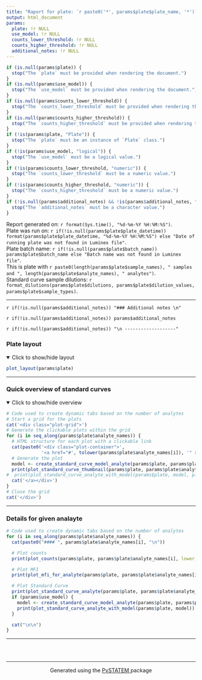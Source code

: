 ```yaml
---
title: "Raport for plate: `r paste0('*', params$plate$plate_name, '*')`"
output: html_document
params:
  plate: !r NULL
  use_model: !r NULL
  counts_lower_threshold: !r NULL
  counts_higher_threshold: !r NULL
  additional_notes: !r NULL
---
```


```r
if (is.null(params$plate)) {
  stop("The `plate` must be provided when rendering the document.")
}
if (is.null(params$use_model)) {
  stop("The `use_model` must be provided when rendering the document.")
}
if (is.null(params$counts_lower_threshold)) {
  stop("The `counts_lower_threshold` must be provided when rendering the document.")
}
if (is.null(params$counts_higher_threshold)) {
  stop("The `counts_higher_threshold` must be provided when rendering the document.")
}
if (!is(params$plate, "Plate")) {
  stop("The `plate` must be an instance of `Plate` class.")
}
if (!is(params$use_model, "logical")) {
  stop("The `use_model` must be a logical value.")
}
if (!is(params$counts_lower_threshold, "numeric")) {
  stop("The `counts_lower_threshold` must be a numeric value.")
}
if (!is(params$counts_higher_threshold, "numeric")) {
  stop("The `counts_higher_threshold` must be a numeric value.")
}
if (!is.null(params$additional_notes) && !is(params$additional_notes, "character")) {
  stop("The `additional_notes` must be a character value.")
}
```

Report generated on:  `r format(Sys.time(), "%d-%m-%Y %H:%M:%S")`.  
Plate was run on: `r if(!is.null(params$plate$plate_datetime)) format(params$plate$plate_datetime, "%d-%m-%Y %H:%M:%S") else "Date of running plate was not found in Luminex file"`.  
Plate batch name: `r if(!is.null(params$plate$batch_name)) params$plate$batch_name else "Batch name was not found in Luminex file"`.  
This is plate with `r paste0(length(params$plate$sample_names), " samples and ", length(params$plate$analyte_names), " analytes")`.  
Standard curve sample dilutions: `r format_dilutions(params$plate$dilutions, params$plate$dilution_values, params$plate$sample_types)`.

------------------

`r if(!is.null(params$additional_notes)) "### Additional notes \n" `  

`r if(!is.null(params$additional_notes)) params$additional_notes `  

`r if(!is.null(params$additional_notes)) "\n -------------------" ` 


### Plate layout

<details open>
  <summary>Click to show/hide layout</summary>
```r
plot_layout(params$plate)
```
</details>


------------------

### Quick overview of standard curves

<details open>
  <summary>Click to show/hide overview</summary>

<style>
  /* Set up a grid layout with 5 items per row */
  .plot-grid {
    display: grid;
    grid-template-columns: repeat(5, 1fr);
    gap: 5px; /* Space between the plots */
    margin-top: 20px;
  }

  .plot-container {
    border: 2px solid transparent;
    transition: border-color 0.3s ease;
    transition: box-shadow 0.3s ease;
    border-radius: 5px;
  }

  .plot-container.active {
    border-color: rgba(0, 0, 0, 0.65);
    box-shadow: 0 0 10px rgba(0, 0, 0, 0.6); 
  }

  .plot-container img {
    border-radius: 5px;
  }
</style>

<script>
  document.addEventListener('DOMContentLoaded', function () {

    // Add event listeners to the standard curve thumbnails
    var thumbnailsLinks = document.querySelectorAll('.plot-container a');
    thumbnailsLinks[0].closest('.plot-container').classList.add('active');

    thumbnailsLinks.forEach(function (link) {
      link.addEventListener('click', function (event) {
        
        var selectedThumbnail = this.closest('.plot-container');
        var thumbnails = document.querySelectorAll('.plot-container');
        var generated_tablist = document.querySelectorAll('.nav.nav-tabs li');
        var targetId = this.getAttribute('href').substring(1);
        var targetElement = document.getElementById(targetId);

        // Remove 'active' class from all thumbnails and add to the clicked one
        thumbnails.forEach(function (p) {
          p.classList.remove('active');
        });
        selectedThumbnail.classList.add('active');

        // Find and add 'active' class to the corresponding tab item and remove from others
        generated_tablist.forEach(function (tabItem) {
          var tabLink = tabItem.querySelector('a');
          if (tabLink && tabLink.getAttribute('href').substring(1) === targetId) {
            tabItem.classList.add('active');
          } else {
            tabItem.classList.remove('active');
          }
        });

        // Scroll to the analyte details section after a delay
        if (targetElement) {
          setTimeout(function () {
            targetElement.scrollIntoView({
              behavior: 'smooth',
              block: 'start'
            });
          }, 160);
        }
      });
    });
  });

  // Add event listeners to the tabs in order to synchronize analyte selectors
  setTimeout(function () {
    var tabs = document.querySelectorAll('.nav.nav-tabs li');
    tabs.forEach(function (tab) {
      tab.addEventListener('click', function (event) {
        var targetId = this.querySelector('a').getAttribute('href').substring(1);
        var thumbnails = document.querySelectorAll('.plot-container');

        thumbnails.forEach(function (thumb) {
          if (thumb.querySelector('a').getAttribute('href').substring(1) === targetId) {
            thumb.classList.add('active');
          } else {
            thumb.classList.remove('active');
          }
        });
      });
    });
  }, 600);
</script>



```r
# Code used to create dynamic tabs based on the number of analytes
# Start a grid for the plots
cat('<div class="plot-grid">')
# Generate the clickable plots within the grid
for (i in seq_along(params$plate$analyte_names)) {
  # HTML structure for each plot with a clickable link
  cat(paste0('<div class="plot-container">',
             '<a href="#', tolower(params$plate$analyte_names[i]), '" role="tab" data-toggle="tab" aria-controls="', tolower(params$plate$analyte_names[i]), '" aria-expanded="false">'))
  # Generate the plot
  model <- create_standard_curve_model_analyte(params$plate, params$plate$analyte_names[i])
  print(plot_standard_curve_thumbnail(params$plate, params$plate$analyte_names[i])) 
#  print(plot_standard_curve_analyte_with_model(params$plate, model, plot_legend = FALSE, #plot_asymptote = FALSE, plot_rau_bounds = FALSE))
  cat('</a></div>')
}
# Close the grid
cat('</div>')
```
</details>

------------------
 
### Details for given analayte {.tabset .tabset-fade}

```r
# Code used to create dynamic tabs based on the number of analytes
for (i in seq_along(params$plate$analyte_names)) {
  cat(paste0("#### ", params$plate$analyte_names[i], "\n"))

  # Plot counts
  print(plot_counts(params$plate, params$plate$analyte_names[i], lower_threshold = params$counts_lower_threshold, higher_threshold = params$counts_higher_threshold))

  # Plot MFI
  print(plot_mfi_for_analyte(params$plate, params$plate$analyte_names[i], plot_type = "violin"))

  # Plot Standard Curve
  print(plot_standard_curve_analyte(params$plate, params$plate$analyte_names[i]))
  if (params$use_model) {
    model <- create_standard_curve_model_analyte(params$plate, params$plate$analyte_names[i])
    print(plot_standard_curve_analyte_with_model(params$plate, model))
  }

  cat("\n\n")
}
```

------------------

### &nbsp;

<hr />
<p style="text-align: center;">Generated using the <a href="https://github.com/mini-pw/PvSTATEM">PvSTATEM </a> package </p>


